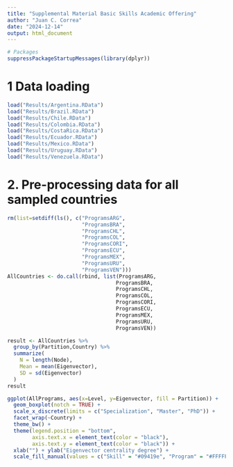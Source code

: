 ```yaml
---
title: "Supplemental Material Basic Skills Academic Offering"
author: "Juan C. Correa"
date: "2024-12-14"
output: html_document
---
```


```r
# Packages
suppressPackageStartupMessages(library(dplyr))
```


# 1 Data loading
```r
load("Results/Argentina.RData")
load("Results/Brazil.RData")
load("Results/Chile.RData")
load("Results/Colombia.RData")
load("Results/CostaRica.RData")
load("Results/Ecuador.RData")
load("Results/Mexico.RData")
load("Results/Uruguay.RData")
load("Results/Venezuela.RData")
```

# 2. Pre-processing data for all sampled countries
```r


rm(list=setdiff(ls(), c("ProgramsARG",
                        "ProgramsBRA",
                        "ProgramsCHL",
                        "ProgramsCOL",
                        "ProgramsCORI",
                        "ProgramsECU",
                        "ProgramsMEX",
                        "ProgramsURU",
                        "ProgramsVEN")))
AllCountries <- do.call(rbind, list(ProgramsARG,
                                   ProgramsBRA,
                                   ProgramsCHL,
                                   ProgramsCOL,
                                   ProgramsCORI,
                                   ProgramsECU,
                                   ProgramsMEX,
                                   ProgramsURU,
                                   ProgramsVEN))

result <- AllCountries %>%
  group_by(Partition,Country) %>%
  summarize(
    N = length(Node),
    Mean = mean(Eigenvector),
    SD = sd(Eigenvector)
  )
result
```

```r
ggplot(AllPrograms, aes(x=Level, y=Eigenvector, fill = Partition)) +
  geom_boxplot(notch = TRUE) +
  scale_x_discrete(limits = c("Specialization", "Master", "PhD")) +
  facet_wrap(~Country) +
  theme_bw() +
  theme(legend.position = "bottom",
        axis.text.x = element_text(color = "black"),
        axis.text.y = element_text(color = "black")) +
  xlab("") + ylab("Eigenvector centrality degree") +
  scale_fill_manual(values = c("Skill" = "#09419e", "Program" = "#FFFFFF"))
```

